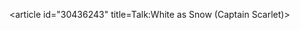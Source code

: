 <article id="30436243" title=Talk:White as Snow (Captain Scarlet)>
	<talkpage id="30436243" title="Talk:White as Snow (Captain Scarlet)">
{{Talk header}}
{{WikiProjectBannerShell|1=
{{WikiProject Television|class=|importance=Low|episode-coverage=Yes|episode-coverage-importance=Low}}
{{WikiProject Science fiction|class=|importance=Low}}
{{WikiProject British TV shows|class=}}
{{WikiProject ITC Productions}}}}
{{Find sources notice|White as Snow|&quot;Captain Scarlet&quot;}}
	</talkpage>
</article>